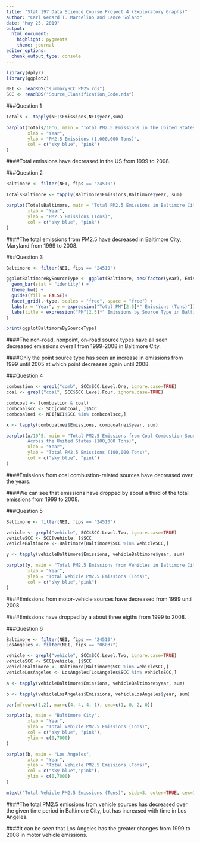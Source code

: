 ---
title: "Stat 197 Data Science Course Project 4 (Exploratory Graphs)"
author: "Carl Gerard T. Marcelino and Lance Solano"
date: "May 25, 2019"
output: 
  html_document:
    highlight: pygments
    theme: journal
editor_options: 
  chunk_output_type: console
---



```{r Packages, echo=TRUE, message=FALSE, warning=FALSE}
library(dplyr)
library(ggplot2)
```
```{r Data, echo=TRUE, message=FALSE, warning=FALSE}
NEI <- readRDS("summarySCC_PM25.rds")
SCC <- readRDS("Source_Classification_Code.rds")
```



###Question 1

```{r Question 1, echo=TRUE, message=FALSE, warning=FALSE}

Totals <- tapply(NEI$Emissions,NEI$year,sum)

barplot(Totals/10^6, main = "Total PM2.5 Emissions in the United States (1,000,000 Tons)",
        xlab = "Year",
        ylab = "PM2.5 Emissions (1,000,000 Tons)",
        col = c("sky blue", "pink")
)
```

####Total emissions have decreased in the US from 1999 to 2008.



###Question 2

```{r Question 2, echo=TRUE, message=FALSE, warning=FALSE}

Baltimore <- filter(NEI, fips == "24510")

TotalsBaltimore <- tapply(Baltimore$Emissions,Baltimore$year, sum)

barplot(TotalsBaltimore, main = "Total PM2.5 Emissions in Baltimore City (Tons)", 
        xlab = "Year", 
        ylab = "PM2.5 Emissions (Tons)", 
        col = c("sky blue", "pink")
)
```

####The total emissions from PM2.5 have decreased in Baltimore City, Maryland from 1999 to 2008.



###Question 3

```{r Question 3, echo=TRUE, message=FALSE, warning=FALSE}
Baltimore <- filter(NEI, fips == "24510")

ggplotBaltimoreBySourceType <- ggplot(Baltimore, aes(factor(year), Emissions, fill = type)) +
  geom_bar(stat = "identity") +
  theme_bw() + 
  guides(fill = FALSE)+
  facet_grid(.~type, scales = "free", space = "free") + 
  labs(x = "Year", y = expression("Total PM"[2.5]*" Emissions (Tons)")) + 
  labs(title = expression("PM"[2.5]*" Emissions by Source Type in Baltimore City (Tons)")
)

print(ggplotBaltimoreBySourceType)
```

####The non-road, nonpoint, on-road source types have all seen decreased emissions overall from 1999-2008 in Baltimore City.

####Only the point source type has seen an increase in emissions from 1999 until 2005 at which point decreases again until 2008.



###Question 4

```{r Question 4, echo=TRUE, message=FALSE, warning=FALSE}

combustion <- grepl("comb", SCC$SCC.Level.One, ignore.case=TRUE) 
coal <- grepl("coal", SCC$SCC.Level.Four, ignore.case=TRUE) 

combcoal <- (combustion & coal) 
combcoalscc <- SCC[combcoal, ]$SCC 
combcoalnei <- NEI[NEI$SCC %in% combcoalscc,] 

x <- tapply(combcoalnei$Emissions, combcoalnei$year, sum)

barplot(x/10^5, main = "Total PM2.5 Emissions from Coal Combustion Sources
        Across the United States (100,000 Tons)", 
        xlab = "Year", 
        ylab = "Total PM2.5 Emissions (100,000 Tons)",
        col = c("sky blue", "pink")
)
```

####Emissions from coal combustion-related sources have decreased over the years.

####We can see that emissions have dropped by about a third of the total emissions from 1999 to 2008.



###Question 5

```{r Question 5, echo=TRUE, message=FALSE, warning=FALSE}

Baltimore <- filter(NEI, fips == "24510")

vehicle <- grepl("vehicle", SCC$SCC.Level.Two, ignore.case=TRUE)
vehicleSCC <- SCC[vehicle, ]$SCC
vehicleBaltimore <- Baltimore[Baltimore$SCC %in% vehicleSCC,]

y <- tapply(vehicleBaltimore$Emissions, vehicleBaltimore$year, sum)

barplot(y, main = "Total PM2.5 Emissions from Vehicles in Baltimore City (Tons)", 
        xlab = "Year", 
        ylab = "Total Vehicle PM2.5 Emissions (Tons)",
        col = c("sky blue","pink")
)
```

####Emissions from motor-vehicle sources have decreased from 1999 until 2008.

####Emissions have dropped by a about three eigths from 1999 to 2008.



###Question 6
                
```{r Question 6, echo=TRUE, message=FALSE, warning=FALSE}

Baltimore <- filter(NEI, fips == "24510")
LosAngeles <- filter(NEI, fips == "06037")

vehicle <- grepl("vehicle", SCC$SCC.Level.Two, ignore.case=TRUE)
vehicleSCC <- SCC[vehicle, ]$SCC
vehicleBaltimore <- Baltimore[Baltimore$SCC %in% vehicleSCC,]
vehicleLosAngeles <- LosAngeles[LosAngeles$SCC %in% vehicleSCC,]

a <- tapply(vehicleBaltimore$Emissions, vehicleBaltimore$year, sum)

b <- tapply(vehicleLosAngeles$Emissions, vehicleLosAngeles$year, sum)

par(mfrow=c(1,2), mar=c(4, 4, 4, 1), oma=c(1, 0, 2, 0))

barplot(a, main = "Baltimore City",
        xlab = "Year",
        ylab = "Total Vehicle PM2.5 Emissions (Tons)",
        col = c("sky blue", "pink"),
        ylim = c(0,7000)
)

barplot(b, main = "Los Angeles",
        xlab = "Year",
        ylab = "Total Vehicle PM2.5 Emissions (Tons)",
        col = c("sky blue","pink"),
        ylim = c(0,7000)
)

mtext("Total Vehicle PM2.5 Emissions (Tons)", side=3, outer=TRUE, cex=1.4)
```

####The total PM2.5 emissions from vehicle sources has decreased over the given time period in Baltimore City, but has increased with time in Los Angeles.

####It can be seen that Los Angeles has the greater changes from 1999 to 2008 in motor vehicle emissions.

